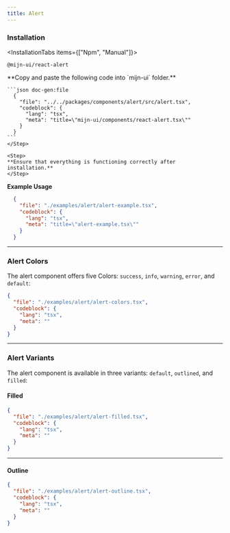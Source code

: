 ```yaml
---
title: Alert
---
```



<ComponentPreview>
  <AlertExample />
</ComponentPreview>

### Installation

<InstallationTabs items={["Npm", "Manual"]}>
  <InstallationTabsContent value="Npm">
  ```package-install
  @mijn-ui/react-alert
  ```
  </InstallationTabsContent>
  
  <InstallationTabsContent value="Manual">
  <Steps>
    <Step>
    **Copy and paste the following code into `mijn-ui` folder.**

    ```json doc-gen:file
      {
        "file": "../../packages/components/alert/src/alert.tsx",
        "codeblock": {
          "lang": "tsx",
          "meta": "title=\"mijn-ui/components/react-alert.tsx\""
        }
      }
    ```
    </Step>

    <Step>
    **Ensure that everything is functioning correctly after installation.**
    </Step>

  </Steps>
  </InstallationTabsContent>
</InstallationTabs>

**Example Usage**

```json doc-gen:file
  {
    "file": "./examples/alert/alert-example.tsx",
    "codeblock": {
      "lang": "tsx",
      "meta": "title=\"alert-example.tsx\""
    }
  }
```

---

### Alert Colors

The alert component offers five Colors: `success`, `info`, `warning`, `error`, and `default`:

<ComponentPreview className="md:p-10">
  <AlertColors />
</ComponentPreview>

```json doc-gen:file
{
  "file": "./examples/alert/alert-colors.tsx",
  "codeblock": {
    "lang": "tsx",
    "meta": ""
  }
}
```

---

### Alert Variants

The alert component is available in three variants: `default`, `outlined`, and `filled`:

#### Filled

<ComponentPreview className="md:p-10">
  <AlertFilled />
</ComponentPreview>

```json doc-gen:file
{
  "file": "./examples/alert/alert-filled.tsx",
  "codeblock": {
    "lang": "tsx",
    "meta": ""
  }
}
```

---

#### Outline

<ComponentPreview className="md:p-10">
  <AlertOutline />
</ComponentPreview>

```json doc-gen:file
{
  "file": "./examples/alert/alert-outline.tsx",
  "codeblock": {
    "lang": "tsx",
    "meta": ""
  }
}
```
